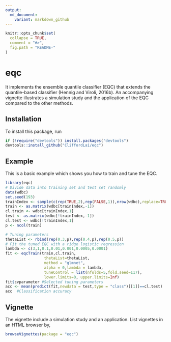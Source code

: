 ```yaml
---
output:
  md_document:
    variant: markdown_github
---
```


<!-- README.md is generated from README.Rmd. Please edit that file -->

```r
knitr::opts_chunk$set(
  collapse = TRUE,
  comment = "#>",
  fig.path = "README-"
)
```

# eqc

It implements the ensemble quantile classifier (EQC) that extends the quantile-based classifier (Hennig and Viroli, 2016b).
An accompanying vignette illustrates a simulation study and the application of
the EQC compared to the other methods.

## Installation

To install this package, run

```r
if (!require("devtools")) install.packages("devtools")
devtools::install_github("CliffordLai/eqc")
```

## Example

This is a basic example which shows you how to train and tune the EQC.

```r
library(eqc)
# Divide data into training set and test set randomly
data(wdbc)
set.seed(193)
trainIndex <- sample(c(rep(TRUE,2),rep(FALSE,1)),nrow(wdbc),replace=TRUE)
train <- as.matrix(wdbc[trainIndex,-1])
cl.train <- wdbc[trainIndex,1]
test <- as.matrix(wdbc[!trainIndex,-1])
cl.test <- wdbc[!trainIndex,1]
p <- ncol(train)

# Tuning parameters
thetaList <- rbind(rep(0.3,p),rep(0.4,p),rep(0.5,p))
# Fit the tuned EQC with a ridge logistic regression
lambda <- c(3,1,0.1,0.01,0.001,0.0005,0.0001)
fit <- eqcTrain(train,cl.train,
                 thetaList=thetaList,
                 method = "glmnet",
                 alpha = 0,lambda = lambda,
                 tuneControl = list(nfolds=5,fold.seed=117),
                 lower.limits=0, upper.limits=Inf)
fit$cvparameter #Selected tuning parameters
acc <- mean(predict(fit,newdata = test,type = "class")[[1]]==cl.test)
acc  #Classification accuracy

```


## Vignette

The vignette include a simulation study and an application. 
List vignettes in an HTML browser by,

```r
browseVignettes(package = "eqc")
```

